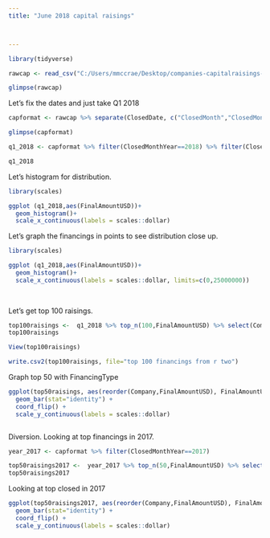 ```yaml
---
title: "June 2018 capital raisings"



---
```


 

```r
library(tidyverse)

rawcap <- read_csv("C:/Users/mmccrae/Desktop/companies-capitalraisings-june-2018-two.csv")

glimpse(rawcap)

```


Let's fix the dates and just take Q1 2018


```r

capformat <- rawcap %>% separate(ClosedDate, c("ClosedMonth","ClosedMonthDay","ClosedMonthYear", sep=" ", na.rm = TRUE))

glimpse(capformat)

q1_2018 <- capformat %>% filter(ClosedMonthYear==2018) %>% filter(ClosedMonth %in% c("Jan","Feb","Mar"))

q1_2018


```






Let's histogram for distribution. 


```r

library(scales)

ggplot (q1_2018,aes(FinalAmountUSD))+
  geom_histogram()+
  scale_x_continuous(labels = scales::dollar)

```





Let's graph the financings in points to see distribution close up.

```r

library(scales)

ggplot (q1_2018,aes(FinalAmountUSD))+
  geom_histogram()+
  scale_x_continuous(labels = scales::dollar, limits=c(0,25000000))
  
  

```


Let's get top 100 raisings. 


```r

top100raisings <-  q1_2018 %>% top_n(100,FinalAmountUSD) %>% select(Company,FinalAmountUSD, Agents, Activities, FinancingType) %>% arrange(desc(FinalAmountUSD))
top100raisings

View(top100raisings)

write.csv2(top100raisings, file="top 100 financings from r two")


```


Graph top 50 with FinancingType


```r

ggplot(top50raisings, aes(reorder(Company,FinalAmountUSD), FinalAmountUSD, fill=FinancingType))+
  geom_bar(stat="identity") +
  coord_flip() +
  scale_y_continuous(labels = scales::dollar)



```

Diversion. Looking at top financings in 2017.


```r



year_2017 <- capformat %>% filter(ClosedMonthYear==2017) 

top50raisings2017 <-  year_2017 %>% top_n(50,FinalAmountUSD) %>% select(Company,FinalAmountUSD, Activities, FinancingType) %>% arrange(desc(FinalAmountUSD)) %>% 
top50raisings2017


```

Looking at top closed in 2017


```r

ggplot(top50raisings2017, aes(reorder(Company,FinalAmountUSD), FinalAmountUSD, fill=FinancingType))+
  geom_bar(stat="identity") +
  coord_flip() +
  scale_y_continuous(labels = scales::dollar)



```






















